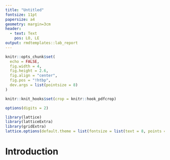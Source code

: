 ```yaml
---
title: "Untitled"
fontsize: 11pt
papersize: a4
geometry: margin=3cm
header:
  - text: Text
    pos: LO, LE
output: rmdtemplates::lab_report
---
```


```r
knitr::opts_chunk$set(
  echo = FALSE,
  fig.width = 4,
  fig.height = 2.6,
  fig.align = "center",
  fig.pos = "!htbp",
  dev.args = list(pointsize = 8)
)

knitr::knit_hooks$set(crop = knitr::hook_pdfcrop)

options(digits = 2)

library(lattice)
library(latticeExtra)
library(gridExtra)
lattice.options(default.theme = list(fontsize = list(text = 8, points = 4)))
```

# Introduction
